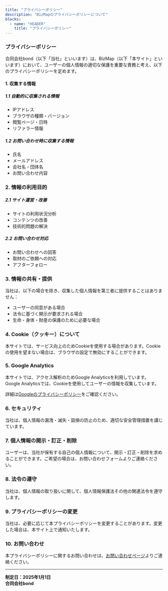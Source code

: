 ```yaml
---
title: "プライバシーポリシー"
description: "BizMapのプライバシーポリシーについて"
blocks:
  - name: "HEADER"
    title: "プライバシーポリシー"
---
```


### プライバシーポリシー

合同会社bond（以下「当社」といいます）は、BizMap（以下「本サイト」といいます）において、ユーザーの個人情報の適切な保護を重要な責務と考え、以下のプライバシーポリシーを定めます。

#### 1. 収集する情報

##### 1.1 自動的に収集される情報
- IPアドレス
- ブラウザの種類・バージョン
- 閲覧ページ・日時
- リファラー情報

##### 1.2 お問い合わせ時に収集する情報
- 氏名
- メールアドレス
- 会社名・団体名
- お問い合わせ内容

### 2. 情報の利用目的

##### 2.1 サイト運営・改善
- サイトの利用状況分析
- コンテンツの改善
- 技術的問題の解決

##### 2.2 お問い合わせ対応
- お問い合わせへの回答
- 取材のご依頼への対応
- アフターフォロー

### 3. 情報の共有・提供

当社は、以下の場合を除き、収集した個人情報を第三者に提供することはありません：

- ユーザーの同意がある場合
- 法令に基づく開示が要求される場合
- 生命・身体・財産の保護のために必要な場合

### 4. Cookie（クッキー）について

本サイトでは、サービス向上のためCookieを使用する場合があります。Cookieの使用を望まない場合は、ブラウザの設定で無効にすることができます。

### 5. Google Analytics

本サイトでは、アクセス解析のためGoogle Analyticsを利用しています。Google Analyticsでは、Cookieを使用してユーザーの情報を収集しています。

詳細は[Googleのプライバシーポリシー](https://policies.google.com/privacy)をご確認ください。

### 6. セキュリティ

当社は、個人情報の漏洩・滅失・毀損の防止のため、適切な安全管理措置を講じています。

### 7. 個人情報の開示・訂正・削除

ユーザーは、当社が保有する自己の個人情報について、開示・訂正・削除を求めることができます。ご希望の場合は、お問い合わせフォームよりご連絡ください。

### 8. 法令の遵守

当社は、個人情報の取り扱いに関して、個人情報保護法その他の関連法令を遵守します。

### 9. プライバシーポリシーの変更

当社は、必要に応じて本プライバシーポリシーを変更することがあります。変更した場合は、本サイト上で通知いたします。

### 10. お問い合わせ

本プライバシーポリシーに関するお問い合わせは、[お問い合わせページ](/contact)よりご連絡ください。

---

**制定日：2025年1月1日**  
**合同会社bond**